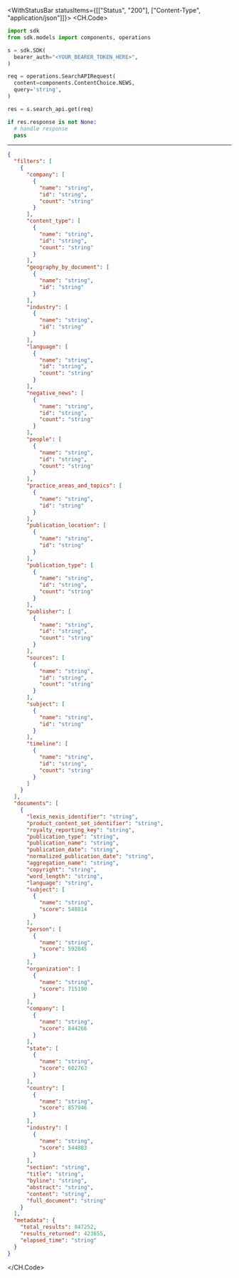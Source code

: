 

<WithStatusBar statusItems={[["Status", "200"], ["Content-Type", "application/json"]]}>
  <CH.Code>
  ```python Get.py
  import sdk
from sdk.models import components, operations

s = sdk.SDK(
    bearer_auth="<YOUR_BEARER_TOKEN_HERE>",
)

req = operations.SearchAPIRequest(
    content=components.ContentChoice.NEWS,
    query='string',
)

res = s.search_api.get(req)

if res.response is not None:
    # handle response
    pass
  ```
  ---

  ```json Example Response
  {
    "filters": [
      {
        "company": [
          {
            "name": "string",
            "id": "string",
            "count": "string"
          }
        ],
        "content_type": [
          {
            "name": "string",
            "id": "string",
            "count": "string"
          }
        ],
        "geography_by_document": [
          {
            "name": "string",
            "id": "string"
          }
        ],
        "industry": [
          {
            "name": "string",
            "id": "string"
          }
        ],
        "language": [
          {
            "name": "string",
            "id": "string",
            "count": "string"
          }
        ],
        "negative_news": [
          {
            "name": "string",
            "id": "string",
            "count": "string"
          }
        ],
        "people": [
          {
            "name": "string",
            "id": "string",
            "count": "string"
          }
        ],
        "practice_areas_and_topics": [
          {
            "name": "string",
            "id": "string"
          }
        ],
        "publication_location": [
          {
            "name": "string",
            "id": "string"
          }
        ],
        "publication_type": [
          {
            "name": "string",
            "id": "string",
            "count": "string"
          }
        ],
        "publisher": [
          {
            "name": "string",
            "id": "string",
            "count": "string"
          }
        ],
        "sources": [
          {
            "name": "string",
            "id": "string",
            "count": "string"
          }
        ],
        "subject": [
          {
            "name": "string",
            "id": "string"
          }
        ],
        "timeline": [
          {
            "name": "string",
            "id": "string",
            "count": "string"
          }
        ]
      }
    ],
    "documents": [
      {
        "lexis_nexis_identifier": "string",
        "product_content_set_identifier": "string",
        "royalty_reporting_key": "string",
        "publication_type": "string",
        "publication_name": "string",
        "publication_date": "string",
        "normalized_publication_date": "string",
        "aggregation_name": "string",
        "copyright": "string",
        "word_length": "string",
        "language": "string",
        "subject": [
          {
            "name": "string",
            "score": 548814
          }
        ],
        "person": [
          {
            "name": "string",
            "score": 592845
          }
        ],
        "organization": [
          {
            "name": "string",
            "score": 715190
          }
        ],
        "company": [
          {
            "name": "string",
            "score": 844266
          }
        ],
        "state": [
          {
            "name": "string",
            "score": 602763
          }
        ],
        "country": [
          {
            "name": "string",
            "score": 857946
          }
        ],
        "industry": [
          {
            "name": "string",
            "score": 544883
          }
        ],
        "section": "string",
        "title": "string",
        "byline": "string",
        "abstract": "string",
        "content": "string",
        "full_document": "string"
      }
    ],
    "metadata": {
      "total_results": 847252,
      "results_returned": 423655,
      "elapsed_time": "string"
    }
  }
  ```
  </CH.Code>
</WithStatusBar>
